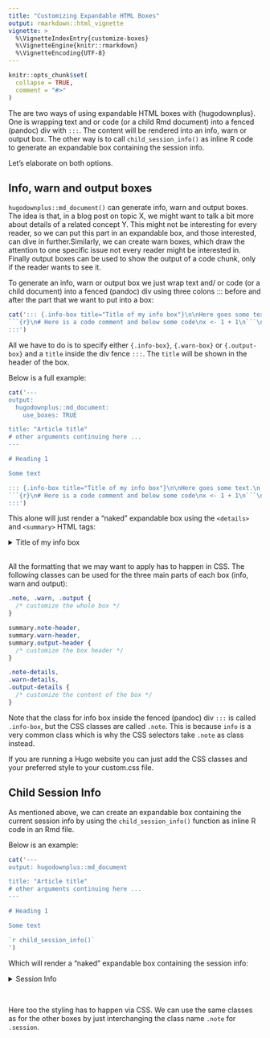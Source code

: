 ```yaml
---
title: "Customizing Expandable HTML Boxes"
output: rmarkdown::html_vignette
vignette: >
  %\VignetteIndexEntry{customize-boxes}
  %\VignetteEngine{knitr::rmarkdown}
  %\VignetteEncoding{UTF-8}
---
```


```r
knitr::opts_chunk$set(
  collapse = TRUE,
  comment = "#>"
)
```

The are two ways of using expandable HTML boxes with {hugodownplus}. One is wrapping text and or code (or a child Rmd document) into a fenced (pandoc) div with `:::`. The content will be rendered into an info, warn or output box. The other way is to call `child_session_info()` as inline R code to generate an expandable box containing the session info.

Let's elaborate on both options.

## Info, warn and output boxes

`hugodownplus::md_document()` can generate info, warn and output boxes. The idea is that, in a blog post on topic X, we might want to talk a bit more about details of a related concept Y. This might not be interesting for every reader, so we can put this part in an expandable box, and those interested, can dive in further.Similarly, we can create warn boxes, which draw the attention to one specific issue not every reader might be interested in. Finally output boxes can be used to show the output of a code chunk, only if the reader wants to see it.

To generate an info, warn or output box we just wrap text and/ or code (or a child document) into a fenced (pandoc) div using three colons ::: before and after the part that we want to put into a box:

```R
cat('::: {.info-box title="Title of my info box"}\n\nHere goes some text.\n
```{r}\n# Here is a code comment and below some code\nx <- 1 + 1\n```\n
:::')
```

All we have to do is to specify either `{.info-box}`, `{.warn-box}` or `{.output-box}` and a `title` inside the div fence `:::`. The `title` will be shown in the header of the box.

Below is a full example:

```R
cat('---
output:
  hugodownplus::md_document:
    use_boxes: TRUE

title: "Article title"
# other arguments continuing here ...
---

# Heading 1

Some text

::: {.info-box title="Title of my info box"}\n\nHere goes some text.\n
```{r}\n# Here is a code comment and below some code\nx <- 1 + 1\n```\n
:::')
```

This alone will just render a "naked" expandable box using the `<details>` and `<summary>` HTML tags:

<div class="info-box" title="Title of my info box">
<div class="note" markdown="1">
<details class="open">
  <summary class="note-header" markdown="1">
  Title of my info box <i class="fas fa-tools"></i>
  </summary>
  <div class="note-details">
  <p>Here goes some text</p>
```r
# Here is a code comment and below some code
1 + 1
```
  </div></details>
</div>

<br>
All the formatting that we may want to apply has to happen in CSS. The following classes can be used for the three main parts of each box (info, warn and output):

```css
.note, .warn, .output {
  /* customize the whole box */
}

summary.note-header,
summary.warn-header,
summary.output-header {
  /* customize the box header */
}

.note-details,
.warn-details,
.output-details {
  /* customize the content of the box */
}
```

Note that the class for info box inside the fenced (pandoc) div `:::` is called `.info-box`, but the CSS classes are called `.note`. This is because `info` is a very common class which is why the CSS selectors take `.note` as class instead.

If you are running a Hugo website you can just add the CSS classes and your preferred style to your custom.css file.

## Child Session Info

As mentioned above, we can create an expandable box containing the current session info by using the `child_session_info()` function as inline R code in an Rmd file.

Below is an example:

```R
cat('---
output: hugodownplus::md_document

title: "Article title"
# other arguments continuing here ...
---

# Heading 1

Some text

`r child_session_info()`
')
```

Which will render a "naked" expandable box containing the session info:

<div class="session" markdown="1">
<details class="sess">
  <summary class="session-header" markdown="1">
  Session Info <i class="fas fa-tools"></i>
  </summary>
```r
library(hugodown)
sessioninfo::session_info(pkgs = "attached")
```
  </details>
</div>

<br>

Here too the styling has to happen via CSS. We can use the same classes as for the other boxes by just interchanging the class name `.note` for `.session`.
